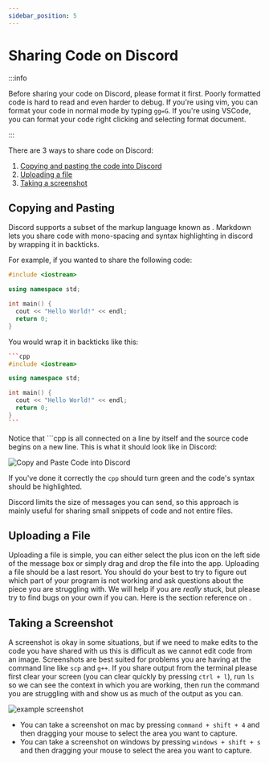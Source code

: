 ```yaml
---
sidebar_position: 5
---
```



# Sharing Code on Discord

:::info

Before sharing your code on Discord, please format it first. Poorly formatted code is hard to read and even harder to debug. If you're using vim, you can format your code in normal mode by typing `gg=G`. If you're using VSCode, you can format your code right clicking and selecting format document.

:::

There are 3 ways to share code on Discord:

1. [Copying and pasting the code into Discord](#copying-and-pasting)
2. [Uploading a file](#uploading-a-file)
3. [Taking a screenshot](#taking-a-screenshot)

## Copying and Pasting

Discord supports a subset of the markup language known as <LinkWithIcon to="https://www.markdownguide.org/" text="markdown" />. Markdown lets you share code with mono-spacing and syntax highlighting in discord by wrapping it in backticks. <LinkWithIcon to="https://www.markdownguide.org/extended-syntax/#fenced-code-blocks" text="Here is the documentation for markdown code blocks for reference." />

For example, if you wanted to share the following code:

```cpp
#include <iostream>

using namespace std;

int main() {
  cout << "Hello World!" << endl;
  return 0;
}
```

You would wrap it in backticks like this:

````cpp
```cpp
#include <iostream>

using namespace std;

int main() {
  cout << "Hello World!" << endl;
  return 0;
}
```
````

Notice that \`\`\`cpp is all connected on a line by itself and the source code begins on a new line. This is what it should look like in Discord:

![Copy and Paste Code into Discord](@site/static/img/discode.png)

If you've done it correctly the `cpp` should turn green and the code's syntax should be highlighted.

Discord limits the size of messages you can send, so this approach is mainly useful for sharing small snippets of code and not entire files.

## Uploading a File

Uploading a file is simple, you can either select the plus icon on the left side of the message box or simply drag and drop the file into the app. Uploading a file should be a last resort. You should do your best to try to figure out which part of your program is not working and ask questions about the piece you are struggling with. We will help if you are _really_ stuck, but please try to find bugs on your own if you can. Here is the section reference on <LinkWithIcon to="/cs102-writeups/docs/debugging/segmentation-faults#how-to-debug-segmentation-faults" text="debugging with print statements" />.

## Taking a Screenshot

A screenshot is okay in some situations, but if we need to make edits to the code you have shared with us this is difficult as we cannot edit code from an image. Screenshots are best suited for problems you are having at the command line like `scp` and `g++`. If you share output from the terminal please first clear your screen (you can clear quickly by pressing `ctrl + l`), run `ls` so we can see the context in which you are working, then run the command you are struggling with and show us as much of the output as you can.

![example screenshot](@site/static/img/example-screenshot.png)

- You can take a screenshot on mac by pressing `command + shift + 4` and then dragging your mouse to select the area you want to capture.
- You can take a screenshot on windows by pressing `windows + shift + s` and then dragging your mouse to select the area you want to capture.
